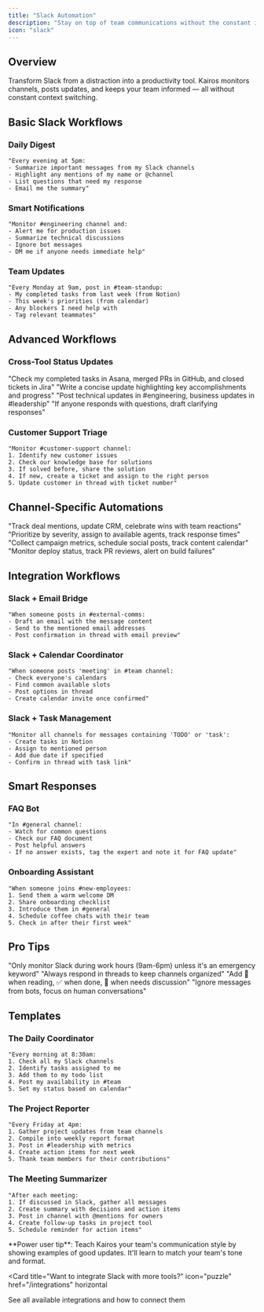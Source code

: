 ```yaml
---
title: "Slack Automation"
description: "Stay on top of team communications without the constant interruptions"
icon: "slack"
---
```


## Overview

Transform Slack from a distraction into a productivity tool. Kairos monitors channels, posts updates, and keeps your team informed — all without constant context switching.

## Basic Slack Workflows

### Daily Digest

```text
"Every evening at 5pm:
- Summarize important messages from my Slack channels
- Highlight any mentions of my name or @channel
- List questions that need my response
- Email me the summary"
```

### Smart Notifications

```text
"Monitor #engineering channel and:
- Alert me for production issues
- Summarize technical discussions
- Ignore bot messages
- DM me if anyone needs immediate help"
```

### Team Updates

```text
"Every Monday at 9am, post in #team-standup:
- My completed tasks from last week (from Notion)
- This week's priorities (from calendar)
- Any blockers I need help with
- Tag relevant teammates"
```

## Advanced Workflows

### Cross-Tool Status Updates

<Steps>
  <Step title="Gather Information">
    "Check my completed tasks in Asana, merged PRs in GitHub, and closed tickets in Jira"
  </Step>
  
  <Step title="Create Summary">
    "Write a concise update highlighting key accomplishments and progress"
  </Step>
  
  <Step title="Share Appropriately">
    "Post technical updates in #engineering, business updates in #leadership"
  </Step>
  
  <Step title="Follow Up">
    "If anyone responds with questions, draft clarifying responses"
  </Step>
</Steps>

### Customer Support Triage

```text
"Monitor #customer-support channel:
1. Identify new customer issues
2. Check our knowledge base for solutions
3. If solved before, share the solution
4. If new, create a ticket and assign to the right person
5. Update customer in thread with ticket number"
```

## Channel-Specific Automations

<CardGroup cols={2}>
  <Card title="Sales Channel" icon="dollar">
    "Track deal mentions, update CRM, celebrate wins with team reactions"
  </Card>
  
  <Card title="Support Channel" icon="headset">
    "Prioritize by severity, assign to available agents, track response times"
  </Card>
  
  <Card title="Marketing Channel" icon="megaphone">
    "Collect campaign metrics, schedule social posts, track content calendar"
  </Card>
  
  <Card title="Engineering Channel" icon="code">
    "Monitor deploy status, track PR reviews, alert on build failures"
  </Card>
</CardGroup>

## Integration Workflows

### Slack + Email Bridge

```text
"When someone posts in #external-comms:
- Draft an email with the message content
- Send to the mentioned email addresses
- Post confirmation in thread with email preview"
```

### Slack + Calendar Coordinator

```text
"When someone posts 'meeting' in #team channel:
- Check everyone's calendars
- Find common available slots
- Post options in thread
- Create calendar invite once confirmed"
```

### Slack + Task Management

```text
"Monitor all channels for messages containing 'TODO' or 'task':
- Create tasks in Notion
- Assign to mentioned person
- Add due date if specified
- Confirm in thread with task link"
```

## Smart Responses

### FAQ Bot

```text
"In #general channel:
- Watch for common questions
- Check our FAQ document
- Post helpful answers
- If no answer exists, tag the expert and note it for FAQ update"
```

### Onboarding Assistant

```text
"When someone joins #new-employees:
1. Send them a warm welcome DM
2. Share onboarding checklist
3. Introduce them in #general
4. Schedule coffee chats with their team
5. Check in after their first week"
```

## Pro Tips

<AccordionGroup>
  <Accordion title="Set context hours">
    "Only monitor Slack during work hours (9am-6pm) unless it's an emergency keyword"
  </Accordion>
  
  <Accordion title="Use threading">
    "Always respond in threads to keep channels organized"
  </Accordion>
  
  <Accordion title="Emoji reactions">
    "Add 👀 when reading, ✅ when done, 🤔 when needs discussion"
  </Accordion>
  
  <Accordion title="Smart filtering">
    "Ignore messages from bots, focus on human conversations"
  </Accordion>
</AccordionGroup>

## Templates

### The Daily Coordinator

```text
"Every morning at 8:30am:
1. Check all my Slack channels
2. Identify tasks assigned to me
3. Add them to my todo list
4. Post my availability in #team
5. Set my status based on calendar"
```

### The Project Reporter

```text
"Every Friday at 4pm:
1. Gather project updates from team channels
2. Compile into weekly report format
3. Post in #leadership with metrics
4. Create action items for next week
5. Thank team members for their contributions"
```

### The Meeting Summarizer

```text
"After each meeting:
1. If discussed in Slack, gather all messages
2. Create summary with decisions and action items
3. Post in channel with @mentions for owners
4. Create follow-up tasks in project tool
5. Schedule reminder for action items"
```

<Note>
  **Power user tip**: Teach Kairos your team's communication style by showing examples of good updates. It'll learn to match your team's tone and format.
</Note>

<Card
  title="Want to integrate Slack with more tools?"
  icon="puzzle"
  href="/integrations"
  horizontal
>
  See all available integrations and how to connect them
</Card>